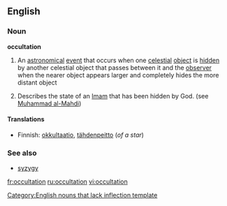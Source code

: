 ==English==
===Noun===
'''occultation'''
# {{astronomy}} An [[astronomical]] [[event]] that occurs when one [[celestial]] [[object]] is [[hidden]] by another celestial object that passes between it and the [[observer]] when the nearer object appears larger and completely hides the more distant object
# {{religion}} Describes the state of an [[Imam]] that has been hidden by God. (see [[wikipedia:Muhammad al-Mahdi|Muhammad al-Mahdi]])

====Translations====
{{top}}
*Finnish: [[okkultaatio]], [[tähdenpeitto]] (''of a star'')
{{mid}}
{{bottom}}

===See also===
*[[syzygy]]

[[Category:English nouns that lack inflection template]]

[[fr:occultation]]
[[ru:occultation]]
[[vi:occultation]]